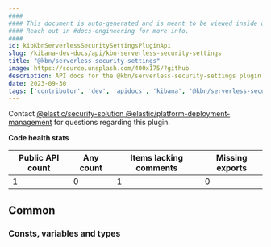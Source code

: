 ```yaml
---
####
#### This document is auto-generated and is meant to be viewed inside our experimental, new docs system.
#### Reach out in #docs-engineering for more info.
####
id: kibKbnServerlessSecuritySettingsPluginApi
slug: /kibana-dev-docs/api/kbn-serverless-security-settings
title: "@kbn/serverless-security-settings"
image: https://source.unsplash.com/400x175/?github
description: API docs for the @kbn/serverless-security-settings plugin
date: 2023-09-30
tags: ['contributor', 'dev', 'apidocs', 'kibana', '@kbn/serverless-security-settings']
---
```




Contact [@elastic/security-solution @elastic/platform-deployment-management](https://github.com/orgs/elastic/teams/security-solution ) for questions regarding this plugin.

**Code health stats**

| Public API count  | Any count | Items lacking comments | Missing exports |
|-------------------|-----------|------------------------|-----------------|
| 1 | 0 | 1 | 0 |

## Common

### Consts, variables and types
<DocDefinitionList data={kbnServerlessSecuritySettingsObj.common.misc}/>

